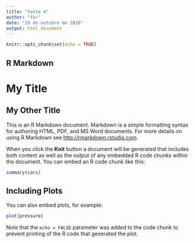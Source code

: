 ```yaml
---
title: "teste m"
author: "fer"
date: "19 de outubro de 2016"
output: html_document
---
```


```r
knitr::opts_chunk$set(echo = TRUE)
```

## R Markdown

# My Title

## My Other Title


This is an R Markdown document. Markdown is a simple formatting syntax for authoring HTML, PDF, and MS Word documents. For more details on using R Markdown see <http://rmarkdown.rstudio.com>.

When you click the **Knit** button a document will be generated that includes both content as well as the output of any embedded R code chunks within the document. You can embed an R code chunk like this:

```r
summary(cars)
```

## Including Plots

You can also embed plots, for example:

```r
plot(pressure)
```

Note that the `echo = FALSE` parameter was added to the code chunk to prevent printing of the R code that generated the plot.
